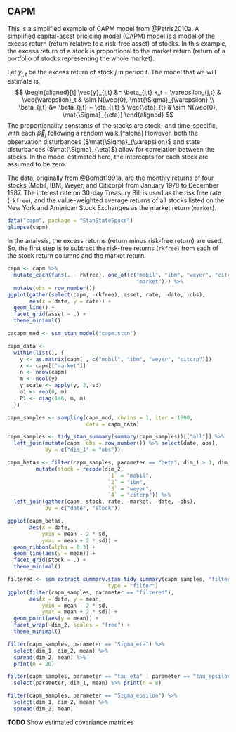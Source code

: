 ## CAPM

This is a simplified example of CAPM model from @Petris2010a.
A simplified capital-asset pricicing model (CAPM) model is a model of the excess
return (return relative to a risk-free asset) of stocks. In this example,
the excess return of a stock is proportional to the market return (return of a portfolio of stocks representing the whole market).


Let $y_{j,t}$ be the excess return of stock $j$ in period $t$.
The model that we will estimate is,
$$
\begin{aligned}[t]
\vec{y}_{j,t} &= \beta_{j,t} x_t + \varepsilon_{j,t} & \vec{\varepsilon}_t & \sim N(\vec{0}, \mat{\Sigma}_{\varepsilon} \\
\beta_{j,t} &= \beta_{j,t} + \eta_{j,t} & \vec{\eta}_{t} & \sim N(\vec{0}, \mat{\Sigma}_{\eta})
\end{aligned}
$$
The proportionality constants of the stocks are stock- and time-specific, with
each $\vec{\beta}_j$ following a random walk.[^alpha]
However, both the observation disturbances ($\mat{\Sigma}_{\varepsilon}$ and state disturbances ($\mat{\Sigma}_{\eta}$) allow for correlation between the stocks.
In the model estimated here, the intercepts for each stock are assumed to be zero.

The data, originally from @Berndt1991a, are the monthly returns of four stocks (Mobil, IBM, Weyer, and Citicorp) from January 1978 to December 1987.
The interest rate on 30-day Treasury Bill is used as the risk free rate (`rkfree`), and the value-weighted average returns of all stocks listed on the New York and American Stock Exchanges as the market return (`market`).
```r
data("capm", package = "StanStateSpace")
glimpse(capm)
```
In the analysis, the excess returns (return minus risk-free return) are used.
So, the first step is to subtract the risk-free returns (`rkfree`) from each of the stock return columns and the market return.
```r
capm <- capm %>%
  mutate_each(funs(. - rkfree), one_of(c("mobil", "ibm", "weyer", "citcrp",
                                         "market"))) %>%
  mutate(obs = row_number())
ggplot(gather(select(capm, -rkfree), asset, rate, -date, -obs),
       aes(x = date, y = rate)) +
  geom_line() +
  facet_grid(asset ~ .) +
  theme_minimal()
```


```r
cacapm_mod <- ssm_stan_model("capm.stan")
```
```r
capm_data <-
  within(list(), {
    y <- as.matrix(capm[ , c("mobil", "ibm", "weyer", "citcrp")])
    x <- capm[["market"]]
    n <- nrow(capm)
    m <- ncol(y)
    y_scale <- apply(y, 2, sd)
    a1 <- rep(0, m)
    P1 <- diag(1e6, m, m)
  })

capm_samples <- sampling(capm_mod, chains = 1, iter = 1000,
                         data = capm_data)
```

```r
capm_samples <- tidy_stan_summary(summary(capm_samples))[["all"]] %>%
  left_join(mutate(capm, obs = row_number()) %>% select(date, obs),
            by = c("dim_1" = "obs"))

capm_betas <- filter(capm_samples, parameter == "beta", dim_1 > 1, dim_2 <= 4) %>%
         mutate(stock = recode(dim_2,
                                `1` = "mobil",
                                `2` = "ibm",
                                `3` = "weyer",
                                `4` = "citcrp")) %>%
  left_join(gather(capm, stock, rate, -market, -date, -obs),
            by = c("date", "stock"))

ggplot(capm_betas,
       aes(x = date,
           ymin = mean - 2 * sd,
           ymax = mean + 2 * sd)) +
  geom_ribbon(alpha = 0.3) +
  geom_line(aes(y = mean)) +
  facet_grid(stock ~ .) +
  theme_minimal()

```

```r
filtered <- ssm_extract_summary.stan_tidy_summary(capm_samples, "filtered", capm_data$m, capm_data$m,
                                type = "filter")
ggplot(filter(capm_samples, parameter == "filtered"),
       aes(x = date, y = mean,
           ymin = mean - 2 * sd,
           ymax = mean + 2 * sd)) +
  geom_point(aes(y = mean)) +
  facet_wrap(~dim_2, scales = "free") +
  theme_minimal()
```


```r
filter(capm_samples, parameter == "Sigma_eta") %>%
  select(dim_1, dim_2, mean) %>%
  spread(dim_2, mean) %>%
  print(n = 20)
```

```r
filter(capm_samples, parameter == "tau_eta" | parameter == "tau_epsilon") %>%
  select(parameter, dim_1, mean) %>% print(n = 8)

```

```r
filter(capm_samples, parameter == "Sigma_epsilon") %>%
  select(dim_1, dim_2, mean) %>%
  spread(dim_2, mean)
```

**TODO** Show estimated covariance matrices
